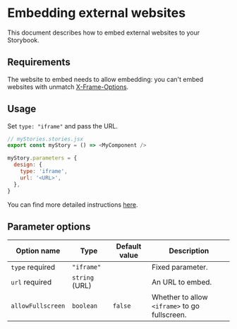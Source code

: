 
<Meta title="Docs/iframe/README" />

# Embedding external websites

<Subtitle>
  This document describes how to embed external websites to your Storybook.
</Subtitle>

## Requirements

The website to embed needs to allow embedding: you can't embed websites with unmatch [X-Frame-Options][x-frame-options].

[x-frame-options]: https://developer.mozilla.org/en-US/docs/Web/HTTP/Headers/X-Frame-Options

## Usage

Set `type: "iframe"` and pass the URL.

```js
// myStories.stories.jsx
export const myStory = () => <MyComponent />

myStory.parameters = {
  design: {
    type: 'iframe',
    url: '<URL>',
  },
}
```

You can find more detailed instructions [here](/?path=/docs/docs-iframe-examples--embed-site).

## Parameter options

| Option name                                      | Type           | Default value | Description                                   |
| ------------------------------------------------ | -------------- | ------------- | --------------------------------------------- |
| `type` <Badge status="positive">required</Badge> | `"iframe"`     |               | Fixed parameter.                              |
| `url` <Badge status="positive">required</Badge>  | `string` (URL) |               | An URL to embed.                              |
| `allowFullscreen`                                | `boolean`      | `false`       | Whether to allow `<iframe>` to go fullscreen. |
